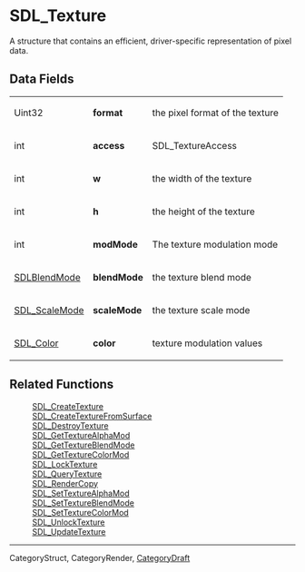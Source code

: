 = SDL_Texture =
A structure that contains an efficient, driver-specific representation of pixel data.


== Data Fields ==
{|
|Uint32
|'''format''' 
|the pixel format of the texture
|-
|int
|'''access''' 
|SDL_TextureAccess
|-
|int 
|'''w''' 
|the width of the texture
|-
|int
|'''h''' 
|the height of the texture
|-
|int
|'''modMode''' 
|The texture modulation mode
|-
|[[SDLBlendMode]] 
|'''blendMode''' 
|the texture blend mode
|-
|[[SDL_ScaleMode]]
|'''scaleMode'''
|the texture scale mode
|-
|[[SDL_Color]]
|'''color'''
|texture modulation values
|}


== Related Functions ==
:[[SDL_CreateTexture]]
:[[SDL_CreateTextureFromSurface]]
:[[SDL_DestroyTexture]]
:[[SDL_GetTextureAlphaMod]]
:[[SDL_GetTextureBlendMode]]
:[[SDL_GetTextureColorMod]]
:[[SDL_LockTexture]]
:[[SDL_QueryTexture]]
:[[SDL_RenderCopy]]
:[[SDL_SetTextureAlphaMod]]
:[[SDL_SetTextureBlendMode]]
:[[SDL_SetTextureColorMod]]
:[[SDL_UnlockTexture]]
:[[SDL_UpdateTexture]]

----
CategoryStruct, CategoryRender, [[CategoryDraft]]

